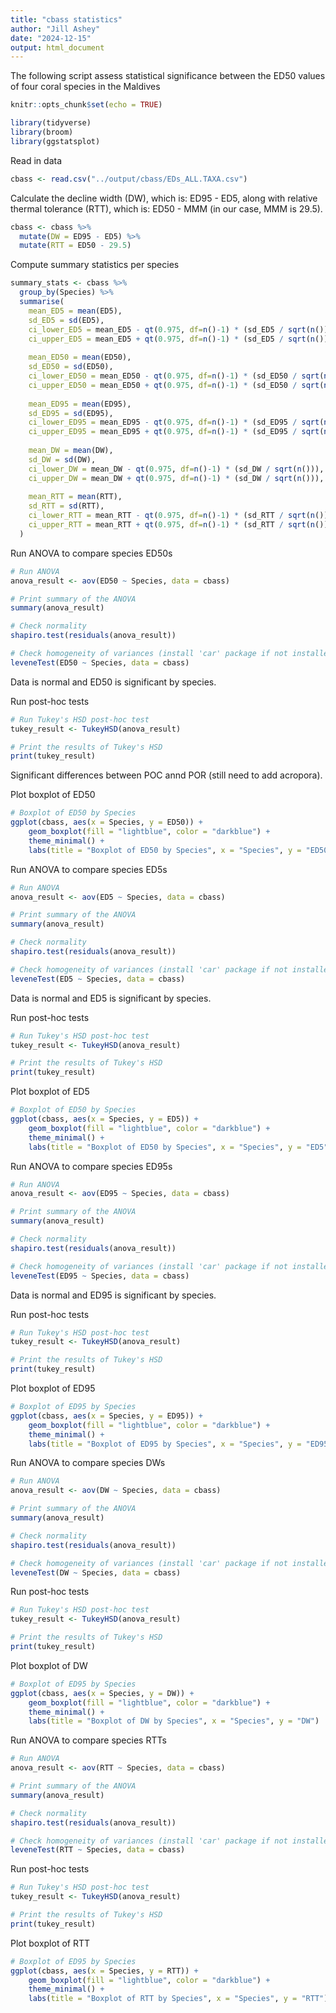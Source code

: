 ```yaml
---
title: "cbass statistics"
author: "Jill Ashey"
date: "2024-12-15"
output: html_document
---
```


The following script assess statistical significance between the ED50 values of four coral species in the Maldives

```r
knitr::opts_chunk$set(echo = TRUE)

library(tidyverse)
library(broom)
library(ggstatsplot)
```

Read in data 
```r
cbass <- read.csv("../output/cbass/EDs_ALL.TAXA.csv")
```

Calculate the decline width (DW), which is: ED95 - ED5, along with relative thermal tolerance (RTT), which is: ED50 - MMM (in our case, MMM is 29.5).
```r
cbass <- cbass %>%
  mutate(DW = ED95 - ED5) %>%
  mutate(RTT = ED50 - 29.5)
```

Compute summary statistics per species 
```r
summary_stats <- cbass %>%
  group_by(Species) %>%
  summarise(
    mean_ED5 = mean(ED5),
    sd_ED5 = sd(ED5),
    ci_lower_ED5 = mean_ED5 - qt(0.975, df=n()-1) * (sd_ED5 / sqrt(n())),
    ci_upper_ED5 = mean_ED5 + qt(0.975, df=n()-1) * (sd_ED5 / sqrt(n())),
    
    mean_ED50 = mean(ED50),
    sd_ED50 = sd(ED50),
    ci_lower_ED50 = mean_ED50 - qt(0.975, df=n()-1) * (sd_ED50 / sqrt(n())),
    ci_upper_ED50 = mean_ED50 + qt(0.975, df=n()-1) * (sd_ED50 / sqrt(n())),
    
    mean_ED95 = mean(ED95),
    sd_ED95 = sd(ED95),
    ci_lower_ED95 = mean_ED95 - qt(0.975, df=n()-1) * (sd_ED95 / sqrt(n())),
    ci_upper_ED95 = mean_ED95 + qt(0.975, df=n()-1) * (sd_ED95 / sqrt(n())),
    
    mean_DW = mean(DW),
    sd_DW = sd(DW),
    ci_lower_DW = mean_DW - qt(0.975, df=n()-1) * (sd_DW / sqrt(n())),
    ci_upper_DW = mean_DW + qt(0.975, df=n()-1) * (sd_DW / sqrt(n())),
    
    mean_RTT = mean(RTT),
    sd_RTT = sd(RTT),
    ci_lower_RTT = mean_RTT - qt(0.975, df=n()-1) * (sd_RTT / sqrt(n())),
    ci_upper_RTT = mean_RTT + qt(0.975, df=n()-1) * (sd_RTT / sqrt(n()))
  )
```

Run ANOVA to compare species ED50s
```r
# Run ANOVA
anova_result <- aov(ED50 ~ Species, data = cbass)

# Print summary of the ANOVA
summary(anova_result)

# Check normality
shapiro.test(residuals(anova_result))

# Check homogeneity of variances (install 'car' package if not installed)
leveneTest(ED50 ~ Species, data = cbass)
```
Data is normal and ED50 is significant by species. 

Run post-hoc tests
```r
# Run Tukey's HSD post-hoc test
tukey_result <- TukeyHSD(anova_result)

# Print the results of Tukey's HSD
print(tukey_result)
```

Significant differences between POC annd POR (still need to add acropora). 

Plot boxplot of ED50
```r
# Boxplot of ED50 by Species
ggplot(cbass, aes(x = Species, y = ED50)) +
    geom_boxplot(fill = "lightblue", color = "darkblue") +
    theme_minimal() +
    labs(title = "Boxplot of ED50 by Species", x = "Species", y = "ED50")

```

Run ANOVA to compare species ED5s
```r
# Run ANOVA
anova_result <- aov(ED5 ~ Species, data = cbass)

# Print summary of the ANOVA
summary(anova_result)

# Check normality
shapiro.test(residuals(anova_result))

# Check homogeneity of variances (install 'car' package if not installed)
leveneTest(ED5 ~ Species, data = cbass)
```

Data is normal and ED5 is significant by species. 

Run post-hoc tests
```r
# Run Tukey's HSD post-hoc test
tukey_result <- TukeyHSD(anova_result)

# Print the results of Tukey's HSD
print(tukey_result)
```

Plot boxplot of ED5
```r
# Boxplot of ED50 by Species
ggplot(cbass, aes(x = Species, y = ED5)) +
    geom_boxplot(fill = "lightblue", color = "darkblue") +
    theme_minimal() +
    labs(title = "Boxplot of ED50 by Species", x = "Species", y = "ED5")
```

Run ANOVA to compare species ED95s
```r
# Run ANOVA
anova_result <- aov(ED95 ~ Species, data = cbass)

# Print summary of the ANOVA
summary(anova_result)

# Check normality
shapiro.test(residuals(anova_result))

# Check homogeneity of variances (install 'car' package if not installed)
leveneTest(ED95 ~ Species, data = cbass)
```

Data is normal and ED95 is significant by species. 

Run post-hoc tests
```r
# Run Tukey's HSD post-hoc test
tukey_result <- TukeyHSD(anova_result)

# Print the results of Tukey's HSD
print(tukey_result)
```

Plot boxplot of ED95
```r
# Boxplot of ED95 by Species
ggplot(cbass, aes(x = Species, y = ED95)) +
    geom_boxplot(fill = "lightblue", color = "darkblue") +
    theme_minimal() +
    labs(title = "Boxplot of ED95 by Species", x = "Species", y = "ED95")
```

Run ANOVA to compare species DWs
```r
# Run ANOVA
anova_result <- aov(DW ~ Species, data = cbass)

# Print summary of the ANOVA
summary(anova_result)

# Check normality
shapiro.test(residuals(anova_result))

# Check homogeneity of variances (install 'car' package if not installed)
leveneTest(DW ~ Species, data = cbass)
```

Run post-hoc tests
```r
# Run Tukey's HSD post-hoc test
tukey_result <- TukeyHSD(anova_result)

# Print the results of Tukey's HSD
print(tukey_result)
```

Plot boxplot of DW
```r
# Boxplot of ED95 by Species
ggplot(cbass, aes(x = Species, y = DW)) +
    geom_boxplot(fill = "lightblue", color = "darkblue") +
    theme_minimal() +
    labs(title = "Boxplot of DW by Species", x = "Species", y = "DW")
```

Run ANOVA to compare species RTTs
```r
# Run ANOVA
anova_result <- aov(RTT ~ Species, data = cbass)

# Print summary of the ANOVA
summary(anova_result)

# Check normality
shapiro.test(residuals(anova_result))

# Check homogeneity of variances (install 'car' package if not installed)
leveneTest(RTT ~ Species, data = cbass)
```

Run post-hoc tests
```r
# Run Tukey's HSD post-hoc test
tukey_result <- TukeyHSD(anova_result)

# Print the results of Tukey's HSD
print(tukey_result)
```

Plot boxplot of RTT
```r
# Boxplot of ED95 by Species
ggplot(cbass, aes(x = Species, y = RTT)) +
    geom_boxplot(fill = "lightblue", color = "darkblue") +
    theme_minimal() +
    labs(title = "Boxplot of RTT by Species", x = "Species", y = "RTT")
```





